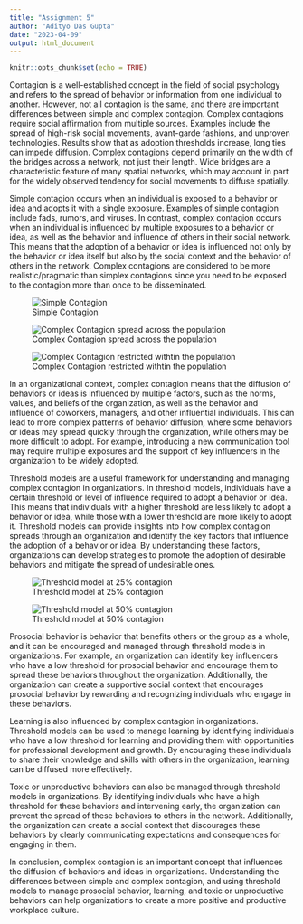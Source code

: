 ```yaml
---
title: "Assignment 5"
author: "Adityo Das Gupta"
date: "2023-04-09"
output: html_document
---
```


```r
knitr::opts_chunk$set(echo = TRUE)
```

Contagion is a well-established concept in the field of social psychology and refers to the spread of behavior or information from one individual to another. However, not all contagion is the same, and there are important differences between simple and complex contagion. Complex contagions require social affirmation from multiple sources. Examples include the spread of high-risk social movements, avant-garde fashions, and unproven technologies. Results show that as adoption thresholds increase, long ties can impede diffusion. Complex contagions depend primarily on the width of the bridges across a network, not just their length. Wide bridges are a characteristic feature of many spatial networks, which may account in part for the widely observed tendency for social movements to diffuse spatially.

Simple contagion occurs when an individual is exposed to a behavior or idea and adopts it with a single exposure. Examples of simple contagion include fads, rumors, and viruses. In contrast, complex contagion occurs when an individual is influenced by multiple exposures to a behavior or idea, as well as the behavior and influence of others in their social network. This means that the adoption of a behavior or idea is influenced not only by the behavior or idea itself but also by the social context and the behavior of others in the network. Complex contagions are considered to be more realistic/pragmatic than simplex contagions since you need to be exposed to the contagion more than once to be disseminated.

![Simple Contagion](/Users/adityodasgupta/Documents/McGill/ORGB/Picture1.png)

![Complex Contagion spread across the population](/Users/adityodasgupta/Documents/McGill/ORGB/Compl.png)

![Complex Contagion restricted withtin the population](/Users/adityodasgupta/Documents/McGill/ORGB/com.png)

In an organizational context, complex contagion means that the diffusion of behaviors or ideas is influenced by multiple factors, such as the norms, values, and beliefs of the organization, as well as the behavior and influence of coworkers, managers, and other influential individuals. This can lead to more complex patterns of behavior diffusion, where some behaviors or ideas may spread quickly through the organization, while others may be more difficult to adopt. For example, introducing a new communication tool may require multiple exposures and the support of key influencers in the organization to be widely adopted.

Threshold models are a useful framework for understanding and managing complex contagion in organizations. In threshold models, individuals have a certain threshold or level of influence required to adopt a behavior or idea. This means that individuals with a higher threshold are less likely to adopt a behavior or idea, while those with a lower threshold are more likely to adopt it. Threshold models can provide insights into how complex contagion spreads through an organization and identify the key factors that influence the adoption of a behavior or idea. By understanding these factors, organizations can develop strategies to promote the adoption of desirable behaviors and mitigate the spread of undesirable ones.

![Threshold model at 25% contagion](/Users/adityodasgupta/Documents/McGill/ORGB/asas.png)

![Threshold model at 50% contagion](/Users/adityodasgupta/Documents/McGill/ORGB/xasx.png)

Prosocial behavior is behavior that benefits others or the group as a whole, and it can be encouraged and managed through threshold models in organizations. For example, an organization can identify key influencers who have a low threshold for prosocial behavior and encourage them to spread these behaviors throughout the organization. Additionally, the organization can create a supportive social context that encourages prosocial behavior by rewarding and recognizing individuals who engage in these behaviors.

Learning is also influenced by complex contagion in organizations. Threshold models can be used to manage learning by identifying individuals who have a low threshold for learning and providing them with opportunities for professional development and growth. By encouraging these individuals to share their knowledge and skills with others in the organization, learning can be diffused more effectively.

Toxic or unproductive behaviors can also be managed through threshold models in organizations. By identifying individuals who have a high threshold for these behaviors and intervening early, the organization can prevent the spread of these behaviors to others in the network. Additionally, the organization can create a social context that discourages these behaviors by clearly communicating expectations and consequences for engaging in them.

In conclusion, complex contagion is an important concept that influences the diffusion of behaviors and ideas in organizations. Understanding the differences between simple and complex contagion, and using threshold models to manage prosocial behavior, learning, and toxic or unproductive behaviors can help organizations to create a more positive and productive workplace culture.



